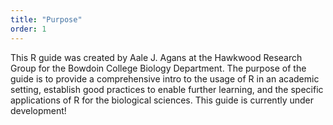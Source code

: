 ```yaml
---
title: "Purpose"
order: 1
---
```


This R guide was created by Aale J. Agans at the Hawkwood Research Group for the Bowdoin College Biology Department. The purpose of the guide is to provide a comprehensive intro to the usage of R in an academic setting, establish good practices to enable further learning, and the specific applications of R for the biological sciences. This guide is currently under development!
